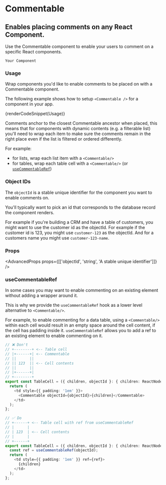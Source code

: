 
# Commentable

## Enables placing comments on any React Component.

Use the Commentable component to enable your users to comment on a specific React components.

<ComponentDemo>
  <ProfileContext.Provider value={{ userId }}>
    <div
      style={{
        borderRadius: '6px',
        width: 320,
        height: 200,
        background: vars.color.bgContrastLow,
        alignItems: 'center',
        justifyContent: 'center',
        display: 'flex',
        position: 'relative',
      }}
    >
      <code style={{ position: 'absolute', top: 12, left: 12 }}>Your Component</code>
      <PinIcon />
    </div>
  </ProfileContext.Provider>
</ComponentDemo>

### Usage

Wrap components you'd like to enable comments to be placed on with a Commentable component.

The following example shows how to setup `<Commentable />` for a component in your app.

{renderCodeSnippet(Usage)}

Comments anchor to the closest Commentable ancestor when placed, this means that for components with dynamic contents (e.g. a filterable list) you'll need to wrap each item to make sure the comments remain in the right place even if the list is filtered or ordered differently.

For example:

- for lists, wrap each list item with a `<Commentable/>`
- for tables, wrap each table cell with a `<Commentable/>` (or [`useCommentableRef`](#usecommentableref))

### Object IDs

The `objectId` is a stable unique identifier for the component you want to enable comments on.

You'll typically want to pick an id that corresponds to the database record the component renders.

For example if you're building a CRM and have a table of customers, you might want to use the customer id as the objectId. For example if the customer id is 123, you might use `customer-123` as the objectId. And for a customers name you might use `customer-123-name`.

### Props

<AdvancedProps props={[['objectId', 'string', 'A stable unique identifier']]} />

### useCommentableRef

In some cases you may want to enable commenting on an existing element without adding a wrapper around it.

This is why we provide the `useCommentableRef` hook as a lower level alternative to `<Commentable/>`.

For example, to enable commenting for a data table, using a `<Commentable/>` within each cell would result in an empty space around the cell content, if the cell has padding inside it. `useCommentableRef` allows you to add a ref to an existing element to enable commenting on it.

```ts
// ❌ Don't
// +--------+ <-- Table cell
// |+------+| <-- Commentable
// ||      ||
// || 123  || <-- Cell contents
// ||      ||
// |+------+|
// +--------+
export const TableCell = ({ children, objectId }: { children: ReactNode; objectId: string }) => {
  return (
    <td style={{ padding: '1em' }}>
      <Commentable objectId={objectId}>{children}</Commentable>
    </td>
  );
};

// ✅ Do
// +------+ <-- Table cell with ref from useCommentableRef
// |      |
// | 123  | <-- Cell contents
// |      |
// +------+
export const TableCell = ({ children, objectId }: { children: ReactNode; objectId: string }) => {
  const ref = useCommentableRef(objectId);
  return (
    <td style={{ padding: '1em' }} ref={ref}>
      {children}
    </td>
  );
};
```
